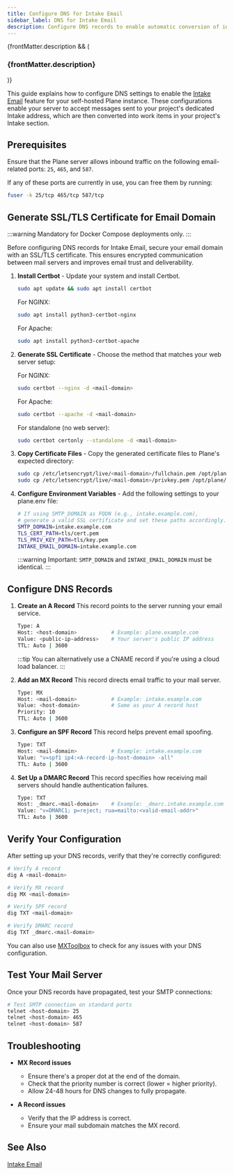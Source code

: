 ```yaml
---
title: Configure DNS for Intake Email
sidebar_label: DNS for Intake Email
description: Configure DNS records to enable automatic conversion of incoming emails into work items in your project's Intake section.
---
```


{frontMatter.description && (

<h3 className="description">{frontMatter.description}</h3>
)}

This guide explains how to configure DNS settings to enable the
[Intake Email](https://docs.plane.so/intake/intake-email) feature for your
self-hosted Plane instance. These configurations enable your server to accept
messages sent to your project's dedicated Intake address, which are then converted
into work items in your project's Intake section.

## Prerequisites

Ensure that the Plane server allows inbound traffic on the following email-related
ports: `25`, `465`, and `587`.

If any of these ports are currently in use, you can free them by running:

```bash
fuser -k 25/tcp 465/tcp 587/tcp
```

## Generate SSL/TLS Certificate for Email Domain

:::warning
Mandatory for Docker Compose deployments only.
:::

Before configuring DNS records for Intake Email, secure your email domain with an
SSL/TLS certificate. This ensures encrypted communication between mail servers and
improves email trust and deliverability.

1.  **Install Certbot** - Update your system and install Certbot.

    ```bash
    sudo apt update && sudo apt install certbot
    ```

    For NGINX:

    ```bash
    sudo apt install python3-certbot-nginx
    ```

    For Apache:

    ```bash
    sudo apt install python3-certbot-apache
    ```

2.  **Generate SSL Certificate** - Choose the method that matches your web server setup:

    For NGINX:

    ```bash
    sudo certbot --nginx -d <mail-domain>
    ```

    For Apache:

    ```bash
    sudo certbot --apache -d <mail-domain>
    ```

    For standalone (no web server):

    ```bash
    sudo certbot certonly --standalone -d <mail-domain>
    ```

3.  **Copy Certificate Files** - Copy the generated certificate files to Plane's expected directory:

    ```bash
    sudo cp /etc/letsencrypt/live/<mail-domain>/fullchain.pem /opt/plane/data/email/tls/cert.pem
    sudo cp /etc/letsencrypt/live/<mail-domain>/privkey.pem /opt/plane/data/email/tls/key.pem
    ```

4.  **Configure Environment Variables** - Add the following settings to your plane.env file:

    ```bash
    # If using SMTP_DOMAIN as FQDN (e.g., intake.example.com),
    # generate a valid SSL certificate and set these paths accordingly.
    SMTP_DOMAIN=intake.example.com
    TLS_CERT_PATH=tls/cert.pem
    TLS_PRIV_KEY_PATH=tls/key.pem
    INTAKE_EMAIL_DOMAIN=intake.example.com
    ```

    :::warning
    Important: `SMTP_DOMAIN` and `INTAKE_EMAIL_DOMAIN` must be identical.
    :::

## Configure DNS Records

1.  **Create an A Record**
    This record points to the server running your email service.

    ```bash
    Type: A
    Host: <host-domain>           # Example: plane.example.com
    Value: <public-ip-address>    # Your server's public IP address
    TTL: Auto | 3600
    ```

    :::tip
    You can alternatively use a CNAME record if you're using a cloud load balancer.
    :::

2.  **Add an MX Record**
    This record directs email traffic to your mail server.

    ```bash
    Type: MX
    Host: <mail-domain>           # Example: intake.example.com
    Value: <host-domain>          # Same as your A record host
    Priority: 10
    TTL: Auto | 3600
    ```

3.  **Configure an SPF Record**
    This record helps prevent email spoofing.

    ```bash
    Type: TXT
    Host: <mail-domain>           # Example: intake.example.com
    Value: "v=spf1 ip4:<A-record-ip-host-domain> -all"
    TTL: Auto | 3600
    ```

4.  **Set Up a DMARC Record**
    This record specifies how receiving mail servers should handle authentication failures.

    ```bash
    Type: TXT
    Host: _dmarc.<mail-domain>    # Example: _dmarc.intake.example.com
    Value: "v=DMARC1; p=reject; rua=mailto:<valid-email-addr>"
    TTL: Auto | 3600
    ```

## Verify Your Configuration

After setting up your DNS records, verify that they're correctly configured:

```bash
# Verify A record
dig A <mail-domain>

# Verify MX record
dig MX <mail-domain>

# Verify SPF record
dig TXT <mail-domain>

# Verify DMARC record
dig TXT _dmarc.<mail-domain>
```

You can also use [MXToolbox](https://mxtoolbox.com) to check for any issues with
your DNS configuration.

## Test Your Mail Server

Once your DNS records have propagated, test your SMTP connections:

```bash
# Test SMTP connection on standard ports
telnet <host-domain> 25
telnet <host-domain> 465
telnet <host-domain> 587
```

## Troubleshooting

- **MX Record issues**
  - Ensure there's a proper dot at the end of the domain.
  - Check that the priority number is correct (lower = higher priority).
  - Allow 24-48 hours for DNS changes to fully propagate.

- **A Record issues**
  - Verify that the IP address is correct.
  - Ensure your mail subdomain matches the MX record.

## See Also

[Intake Email](https://docs.plane.so/intake/intake-email)
